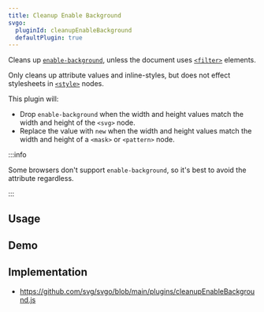 ```yaml
---
title: Cleanup Enable Background
svgo:
  pluginId: cleanupEnableBackground
  defaultPlugin: true
---
```


Cleans up [`enable-background`](https://developer.mozilla.org/docs/Web/SVG/Attribute/enable-background), unless the document uses [`<filter>`](https://developer.mozilla.org/docs/Web/SVG/Element/filter) elements.

Only cleans up attribute values and inline-styles, but does not effect stylesheets in [`<style>`](https://developer.mozilla.org/docs/Web/SVG/Element/style) nodes.

This plugin will:

* Drop `enable-background` when the width and height values match the width and height of the `<svg>` node.
* Replace the value with `new` when the width and height values match the width and height of a `<mask>` or `<pattern>` node.


:::info

Some browsers don't support `enable-background`, so it's best to avoid the attribute regardless.

:::

## Usage

<PluginUsage/>

## Demo

<PluginDemo/>

## Implementation

* https://github.com/svg/svgo/blob/main/plugins/cleanupEnableBackground.js
